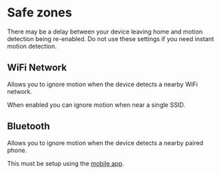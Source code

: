
# Safe zones

<Callout type="warning" emoji="⚠️">
  There may be a delay between your device leaving home and motion detection being re-enabled.
  Do not use these settings if you need instant motion detection.
</Callout>

## WiFi Network

Allows you to ignore motion when the device detects a nearby WiFi network.

When enabled you can ignore motion when near a single SSID.

## Bluetooth

Allows you to ignore motion when the device detects a nearby paired phone.

This must be setup using the [mobile app](/apps/cloud).
